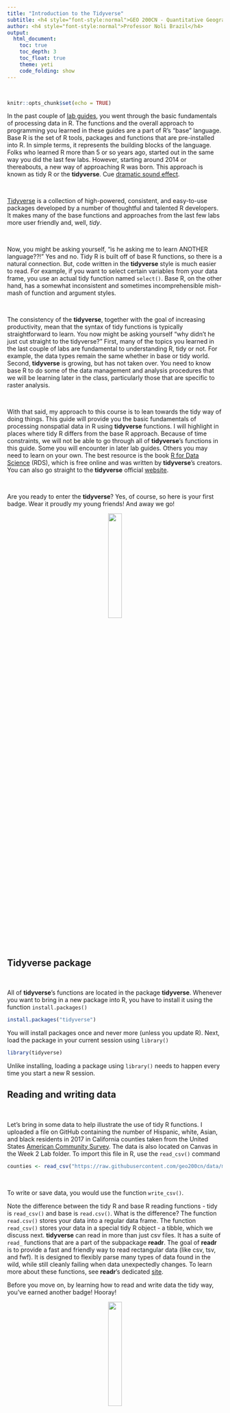 ```yaml
---
title: "Introduction to the Tidyverse"
subtitle: <h4 style="font-style:normal">GEO 200CN - Quantitative Geography</h4>
author: <h4 style="font-style:normal">Professor Noli Brazil</h4>
output: 
  html_document:
    toc: true
    toc_depth: 3
    toc_float: true
    theme: yeti
    code_folding: show
---
```



<style>
p.comment {
background-color: #DBDBDB;
padding: 10px;
border: 1px solid black;
margin-left: 25px;
border-radius: 5px;
font-style: italic;
}

.figure {
   margin-top: 20px;
   margin-bottom: 20px;
}

h1.title {
  font-weight: bold;
  font-family: Arial;  
}

h2.title {
  font-family: Arial;  
}

</style>


<style type="text/css">
#TOC {
  font-size: 13px;
  font-family: Arial;
}
</style>


\

```r
knitr::opts_chunk$set(echo = TRUE)
```


In the past couple of [lab guides](https://rspatial.org/intr/index.html), you went through the basic fundamentals of processing data in R. The functions and the overall approach to programming you learned in these guides are a part of R's "base" language.  Base R is the set of R tools, packages and functions that are pre-installed into R.  In simple terms, it represents the building blocks of the language. Folks who learned R more than 5 or so years ago, started out in the same way you did the last few labs. However, starting around 2014 or thereabouts, a new way of approaching R was born.  This approach is known as tidy R or the **tidyverse**.  Cue [dramatic sound effect](https://www.youtube.com/watch?v=cphNpqKpKc4).

<br>

[Tidyverse](https://www.tidyverse.org/) is a collection of high-powered, consistent, and easy-to-use packages developed by a number of thoughtful and talented R developers.  It makes many of the base functions and approaches from the last few labs more user friendly and, well, *tidy*.  

<br>

Now, you might be asking yourself, "is he asking me to learn ANOTHER language??!" Yes and no. Tidy R is built off of base R functions, so there is a natural connection.  But, code written in the **tidyverse** style is much easier to read. For example, if you want to select certain variables from your data frame, you use an actual tidy function named `select()`. Base R, on the other hand, has a somewhat inconsistent and sometimes incomprehensible mish-mash of function and argument styles.

<br>

The consistency of the **tidyverse**, together with the goal of increasing productivity, mean that the syntax of tidy functions is typically straightforward to learn.  You now might be asking yourself "why didn't he just cut straight to the tidyverse?"  First, many of the topics you learned in the last couple of labs are fundamental to understanding R, tidy or not. For example, the data types remain the same whether in base or tidy world. Second, **tidyverse** is growing, but has not taken over. You need to know base R to do some of the data management and analysis procedures that we will be learning later in the class, particularly those that are specific to raster analysis.  

<br>

With that said, my approach to this course is to lean towards the tidy way of doing things.  This guide will provide you the basic fundamentals of processing nonspatial data in R using **tidyverse** functions. I will highlight in places where tidy R differs from the base R approach. Because of time constraints, we will not be able to go through all of **tidyverse**'s functions in this guide.  Some you will encounter in later lab guides. Others you may need to learn on your own.  The best resource is the book [R for Data Science](http://r4ds.had.co.nz/index.html) (RDS), which is free online and was written by **tidyverse**'s creators.  You can also go straight to the **tidyverse** official [website](https://www.tidyverse.org/).

<br>

Are you ready to enter the **tidyverse**? Yes, of course, so here is your first badge.  Wear it proudly my young friends! And away we go!

<center>
![](/Users/noli/Documents/UCD/teaching/GEO 200CN/lab/geo200cn.github.io/tidyverse.png){ width=25% }

</center>

\

<div style="margin-bottom:25px;">
</div>
## **Tidyverse package**
\

All of **tidyverse**'s functions are located in the package **tidyverse**.  Whenever you want to bring in a new package into R, you have to install it using the function `install.packages()`

```r
install.packages("tidyverse")
```

You will install packages once and never more (unless you update R).  Next, load the package in your current session using `library()`

```r
library(tidyverse)
```

Unlike installing, loading a package using `library()` needs to happen every time you start a new R session.  


<div style="margin-bottom:25px;">
</div>
## **Reading and writing data**
\

Let's bring in some data to help illustrate the use of tidy R functions.  I uploaded a file on GitHub containing the number of Hispanic, white, Asian, and black residents in 2017 in California counties taken from the United States [American Community Survey](https://www.census.gov/programs-surveys/acs).  The data is also located on Canvas in the Week 2 Lab folder.  To import this file in R, use the `read_csv()` command

```r
counties <- read_csv("https://raw.githubusercontent.com/geo200cn/data/master/week2data.csv")
```

<br>

To write or save data, you would use the function `write_csv()`.

Note the difference between the tidy R and base R reading functions - tidy is `read_csv()` and base is `read.csv()`. What is the difference? The function `read.csv()` stores your data into a regular data frame. The function `read_csv()` stores your data in a special tidy R object - a tibble, which we discuss next. **tidyverse** can read in more than just csv files. It has a suite of `read_` functions that are a part of the subpackage **readr**.  The goal of **readr** is to provide a fast and friendly way to read rectangular data (like csv, tsv, and fwf). It is designed to flexibly parse many types of data found in the wild, while still cleanly failing when data unexpectedly changes. To learn more about these functions, see **readr**'s dedicated [site](https://readr.tidyverse.org/index.html).

Before you move on, by learning how to read and write data the tidy way, you've earned another badge! Hooray!

<center>
![](/Users/noli/Documents/UCD/teaching/GEO 200CN/lab/geo200cn.github.io/readr.png){ width=25% }

</center>

\


<div style="margin-bottom:25px;">
</div>
## **Tibbles**
\

Although the **tidyverse** works with all data objects, its fundamental object type is the tibble. Tibbles are essentially a special variant of data frames that have desirable properties for printing and joining.  To illustrate comparisons between tibbles and regular data frames, let's bring in the county data we downloaded above but using the base R function `read.csv()`  

```r
counties.df <- read.csv("https://raw.githubusercontent.com/geo200cn/data/master/week2data.csv")
```


The object *counties.df* is a regular data frame. The first difference between regular data frames and tibbles is how the dataset "looks."  First, the tibble.

```r
counties
```

Tibbles have a refined print method that shows only the first 10 rows, and only the columns that fit on the screen.  In addition, each column reports its name and type.

Tibbles are designed so that you don't accidentally overwhelm your console when you print large data frames.  Compare the print output above to what you get with a data frame

```r
counties.df
```

Ugly, right? 

You may have also noticed that the *NAME* variable in the tibble was stored (by default) as a character vector and not a factor, as was done in *counties.df*. 

```r
is.character(counties.df$NAME)
is.factor(counties.df$NAME)
```

This is another important difference between tidy and base R. `read_csv()` will always read variables containing text as character variables. In contrast, the base R function `read.csv()` will, by default, convert any character variable to a factor. Tidy R figures that if you really wanted a character, you can easily convert it when you load it in. `read_csv()` will also not convert numbers with a leading zero into an integer.  It figures that if you want to convert it into an integer, you can do it after the data are read in.  In contrast, `read.csv()` will assume you want it in an integer.   And you know what they say about [assuming](https://www.youtube.com/watch?v=svkgOsr7pUc).

Anyway, you earned another badge. Yes!

<center>
![](/Users/noli/Documents/UCD/teaching/GEO 200CN/lab/geo200cn.github.io/tibble.png){ width=25% }

</center>

\

<div style="margin-bottom:25px;">
</div>
## **Reshaping**
\

Tidying up a dataset for your specific data project means following three basic rules: (1) Each variable must have its own column, (2) each observation must have its own row, and (3) each value must have its own cell. The dataset *counties* is not tidy for the purposes of this lab as counties are not the unit of observations.

We'll need to "spread" or reshape the dataset to get it to the form we want. Right now, the data is in long form (county by variable as rows) and needs to be converted to wide form (counties as rows).

A wide-form version will have variables (*tpopr*, *nhwhite*, *nhblk*, *nhasn*, and *hisp*), one for each county. So in this case, the value that you want to spread is the *estimate* variable, and the key that you want to group by is the *variable* variable.  To go from long to wide in tidy R, you use the function `spread()`

```r
counties <- spread(counties, key = variable, value = estimate)
counties
```

We now have rows as counties and columns as variables.  To go from wide to long form, you use the `gather()` function.  Use it to get *counties* back to long.

Your data are now in tidy form! Here's another badge for you. High five o/ \\o

<center>
![](/Users/noli/Documents/UCD/teaching/GEO 200CN/lab/geo200cn.github.io/tidyr.jpg){ width=25% }

</center>

\

<div style="margin-bottom:25px;">
</div>
## **Data manipulation**
\

One of the clear advantages of tidy R, at least when you are first learning R, is its assortment of user-friendly data manipulation functions, which is a part of its **dplyr** package. Compared to base R, the beauty of these **dplyr** functions is that they feature consistent design principles and easily work with non-standard evaluation (i.e., you don’t have to put quotes around variable names).

In the **tidyverse**, you will almost never use the `[,]` indexing nor the `$` data frame column indexing that are pervasive throughout base R code. So, to subset (filter) rows, use the `filter()` function. For example, to get Yolo county, which has a [FIPS](https://transition.fcc.gov/oet/info/maps/census/fips/fips.txt) code of "06113"

```r
filter(counties, GEOID == "06113")
```

The name `filter` tells you exactly what you are doing. The first argument is the data object you want to filter on and the second argument is your filtering criteria.  See how easy that was? 

Before we compare how filtering is done in base R, let's duplicate *counties* so we don't lose it.

```r
counties2 <- counties
```

And now let's filter Yolo county using the base R approach

```r
counties2[counties2$GEOID == "06113",]
```


Want to keep or select certain columns? Use the `select()` function, duh!  Let's keep the variables *GEOID*, *NAME* and *tpopr* 

```r
select(counties, GEOID, NAME, tpopr)
```

In base R?

```r
counties2[,c("GEOID", "NAME", "tpopr")]
```

Rename the variable *NAME* to *County* using the function `rename()`.

```r
rename(counties, County = NAME)
```

In base R

```r
names(counties2)[names(counties2) == 'NAME'] <- 'County'
```

Use the `mutate()` function to add new variables to your dataset.  For example, to calculate percent white in each county

```r
mutate(counties, pwhite = nhwhite/tpopr)
```

You can create multiple variables within the same `mutate()` command. 

```r
mutate(counties, pwhite = nhwhite/tpopr, phisp = hisp/tpopr,
                  pasn = nhasn/tpopr, pblk = nhblk/tpopr)
```

In base R?

```r
counties2$pwhite <- counties2$nhwhite/counties2$tpopr
counties2$phisp <-  counties2$hisp/counties2$tpopr
counties2$pasn <- counties2$nhasn/counties2$tpopr
counties2$pblk <- counties2$nhblk/counties2$tpopr
```


Want to sort or arrange your dataset based on ascending values of population size? Use the function `arrange()`

```r
arrange(counties, tpopr)
```

Descending order? Add a negative sign in front of the variable.

```r
arrange(counties, -tpopr)
```

Base R

```r
counties2[order(counties2$tpopr),]
```

Note that with all the tidy functions, we haven’t re-defined the *counties* data frame, so all we have done here is print out the data frame with changes.  To redefine the data frame with the changes, assign it back to *counties* using the arrow operator.

We covered many of the main data manipulation functions that you will routinely encounter in this class, but there are a number of other useful **dplyr** functions, which you can look up in the RDS textbook linked in the introduction.  

You've now earned another Tidy badge. Congratulations!

<center>
![](/Users/noli/Documents/UCD/teaching/GEO 200CN/lab/geo200cn.github.io/dplyr.png){ width=25% }

</center>

\


<div style="margin-bottom:25px;">
</div>
### **Function conflicts**
\

You'll learn to understand that R is beautiful.  But, it isn't perfect. One of its annoyances is that because R is open source, R users who contribute packages sometimes create functions with the same names. To demonstrate this, let's load in the package **MASS**

```r
library(MASS)
```

You see the warning? Keep it in mind. 

Let's use the function `select()` again to keep the variables *GEOID*, *NAME*, and *tpopr* from *counties*

```r
select(counties, GEOID, NAME, tpopr)
```

What in the world just happened? By loading **MASS**, we have overwritten **dplyr**’s `select()` function (hence the warning when you loaded **MASS**). R will choose the function from the package that was most recently loaded. The normal workaround is to be explicit about which `select()` function you want by using `dplyr::select()` as in

```r
dplyr::select(counties, GEOID, NAME, tpopr)
```

But this can be really annoying if you have a lot of `select()` commands in your code (because you have to go through and apply `dplyr::` to each one).  A workaround is to set conflict hierarchies at the top of your document (`conflict_prefer("select", "dplyr")`) to specify that the `select()` function should always come from the dplyr package. The `conflict_prefer()` function is in the **conflicted** package, which we need to install.  The line of code below checks if you already have the package **conflicted** installed. If not, R will install it.

```r
if (!require("conflicted")) install.packages("conflicted")
```

Then load 

```r
library(conflicted)
```

Then set your conflict preferences

```r
conflict_prefer("select", "dplyr")
```

The above code tells R that the function `select` will always come from the package **dplyr**.  Now use `select()` without the `dplyr::`

```r
select(counties, GEOID, NAME, tpopr)
```


We'll run into another function conflict later when we use the `filter()` command, which is now sent to the back after you loaded in **MASS**.  As such, lets make the **dplyr** version the one to use.

```r
conflict_prefer("filter", "dplyr")
```


<div style="margin-bottom:25px;">
</div>
## **Pipes**
\

One of the important innovations from the **tidyverse** is the pipe operator `%>%`. [Pipes](https://www.youtube.com/watch?v=ofsljUAUdlc) are the workhorse of tidy analyses. Piping allows you to chain together many functions, eliminating the need to define multiple intermediate objects to use as the input to subsequent functions. [Pipes](https://www.youtube.com/watch?v=-B5VBH0y2Ig) are also the primary reason that **tidyverse** code is fundamentally easier to read than base R code.

It may seem complicated at first, but what the pipe does is actually quite simple. That is, it allows users to write linear code. To illustrate the use of the pipe, consider the following base R code that takes the mean of the log of three numbers

```r
mean(log(c(1, 3, 9)))
```

Notice how the numbers *c(1, 3, 9)* are nested inside `log()`, which is then nested inside `mean()`. If you’re reading the code from left-to-right, it means the functions are performed in reverse order from how they are written. If we broke the code down into its three functions, we would actually expect the order of operations to proceed as follows

1. Concatenate numbers into vector `c(...)`
2. Log the numeric vector `log(...)`
3. Estimate the mean of the logged numeric vector `mean(...)`

Now consider how you would do this using pipes.

```r
c(1, 3, 9) %>% 
  log() %>% 
  mean()
```

In contrast to the nested base code, the tidy code is linear; in other words, the code appears in the same order (moving from left to right) as the operations are performed.  Let's go back to our *counties* dataset to use pipes to 

1. create the percent race/ethnicity variables 
2. rename the variable *NAME* to *County* 
3. keep the variables *GEOID*, *NAME*, *tpopr*, and percent race/ethnicity

```r
counties3 <- counties %>%
  mutate(pwhite = nhwhite/tpopr, phisp = hisp/tpopr,
                  pasn = nhasn/tpopr, pblk = nhblk/tpopr) %>%
  rename(County = NAME) %>%
  select(GEOID, County, pwhite, phisp, pasn, pblk, tpopr)
```

In the code above, the tibble *counties* is piped into the command `mutate()`.  This command creates the percent race/ethnicity variables. Once `mutate()` is done doing its thing, the result gets piped into the function `rename()`, which renames *NAME* to *County*. This result gets piped into `select()`, which keeps the appropriate variables.  Finally, the final result gets saved into the data object *counties3*.

One more neat thing about piping.  Notice that saving the result into an object named *counties3* happened in the beginning.  So, it's not exactly linear or reading left to right.  So, why don't we make it that way?

```r
counties %>%
  mutate(pwhite = nhwhite/tpopr, phisp = hisp/tpopr,
                  pasn = nhasn/tpopr, pblk = nhblk/tpopr) %>%
  rename(County = NAME) %>%
  select(GEOID, County, pwhite, phisp, pasn, pblk, tpopr) -> counties4
```

At the end of the pipe, we use the `->` operator.  This is somewhat blasphemous, because long time R users are used to the `<-` operator to assign or save a result.  But, boo hoo for you, we've got a new toy now!  The `->` makes complete sense in the **tidyverse** piping world.

Piping makes code clearer, and simultaneously gets rid of the need to define any intermediate objects that you would have needed to keep track of while reading the code. PIPE, Pipe, and pipe whenever you can. Badge it!

<center>
![](/Users/noli/Documents/UCD/teaching/GEO 200CN/lab/geo200cn.github.io/pipe.png){ width=25% }

</center>

\



<div style="margin-bottom:25px;">
</div>
## **Summarizing data**
\


So far we've gone through **tidyverse**'s data cleaning and manipulation functions. What if you want to summarize or describe your data? Well, use the function `summarize()`, of course! (or `summarise()` if you prefer British English).


To illustrate, let's calculate mean percent white in California counties.  

```r
summarize(counties3, mean(pwhite))
```

The first argument inside `summarize()` is the data object *counties3* and the second argument is the function calculating the specific summary statistic, in this case `mean()`, which unsurprisingly calculates the mean of the variable you indicate in between the parentheses.

The summarize function plays very nicely with the `group_by()` function. The `group_by()` function applies another function independently within groups of observations (where the groups are specified by a categorical variable in your data frame). To illustrate, first generate a variable called *large* that designates a county as "Large" if it has a population greater than 182,486, which happens to be the median, and "Not Large" otherwise.

```r
counties3 <- mutate(counties3, large = ifelse(tpopr > 182486, "Large", "Not Large"))
```  

Next, use `group_by()` on this new variable *large* to find the mean percent white by population size category

```r
counties3 %>%
  group_by(large) %>%
  summarize(mean(pwhite))
```

We can create a frequency table that shows the percent of counties that are Large and Not Large.  To get these percentages, you'll need to combine the functions `group_by()`, `summarize()` and `mutate()` using `%>%`.

```r
counties3 %>%
  group_by(large) %>%
  summarize(n = n()) %>%
  mutate(freq = n / sum(n))
```

Let's break up this chunk of code to show exactly what was done here. First, *counties3* was piped into the `group_by()` function.  Next, `group_by(large)` separates the neighborhoods by Large/No Large designation. We then used `summarize()` to count the number of neighborhoods by Large/Not Large designation.  The function to get a count is `n()`, and we saved this count in a variable named *n*. This gave us the following table.

```r
counties3 %>%
  group_by(large) %>%
  summarize (n = n())
```

There are 29 neighborhoods that are designated as Large. Next, this table is piped into  `mutate()`, which creates a variable showing the proportion of all neighborhoods by Large/Not Large designation. The code `sum(n)` adds the values of *n*:  29+29 = 58. We then divide the value of each *n* by this sum:  29/58 = 0.50 and 29/58 = 0.50. That yields the final frequency table. 

No badge because `summarize()` and `group_by()` are **dplyr** functions.

<div style="margin-bottom:25px;">
</div>
## **Data visualization**
\

Instead of tables, you might want to summarize your data using plots. **ggplot2** is **tidyverse**'s data visualization package. The graphing function is `ggplot()` and it takes on the basic template

<br>

````
`r ''`ggplot(data = <DATA>) +
      <GEOM_FUNCTION>(mapping = aes(x, y)) +
      <OPTIONS>()
````
<br>

1. `ggplot()` is the base function where you specify your dataset using the `data = <DATA>` argument.

2. You then need to build on this base by using the plus operator `+` and `<GEOM_FUNCTION>()` where `<GEOM_FUNCTION>()` is a unique function indicating the type of graph you want to plot. Each unique function has its unique set of mapping arguments which you specify using the `mapping = aes()` argument.  Charts and graphs have an x-axis, y-axis, or both.  Check [this](https://rstudio.com/wp-content/uploads/2016/11/ggplot2-cheatsheet-2.1.pdf) **ggplot** cheat sheet for all possible geoms. 

3. `<OPTIONS>()` are a set of functions you can specify to change the look of the graph, for example relabeling the axes or adding a title.


The basic idea is that a ggplot graphic layers geometric objects (circles, lines, etc), themes, and scales on top of data.

You first start out with the base layer.  It represents the empty ggplot layer defined by the `ggplot()` function. 

```r
ggplot(counties3)
```

We haven’t told `ggplot()` what type of geometric object(s) we want to plot, nor how the variables should be mapped to the geometric objects, so we just have a blank plot. We had geoms to paint the blank canvas.

From here, we add a “geom” layer to the ggplot object.  Layers are added to ggplot objects using `+`, instead of `%>%`, since you are not explicitly piping an object into each subsequent layer, but adding layers on top of one another.

Let's create a histogram of percent white. Histograms are used to summarize a single numeric variable.  To create a histogram, use `geom_histogram()` for `<GEOM_FUNCTION()>`.   Inside `geom_histogram()`, you will specify the aesthetic mappings from the variables to the geometric objects that you want.

```r
ggplot(counties3) + 
  geom_histogram(mapping = aes(x=pwhite)) +
  xlab("Percent white") 
```

The above code first specifies the data, then the mapping geometric object (the histogram), and then other aspects of the plot, in the above case, an x-axis label.

What about plotting two numeric variables? A common plot for this is the scatter plot.  Let's plot *pwhite* and *phisp* using the geom `geom_point()`

```r
ggplot(counties3) +
    geom_point(mapping = aes(x = phisp, y = pwhite)) +
    xlab("Percent Hispanic") +
    ylab("Percent white")
```

Here, we specify both an x and y axis in `aes()`. Want to change the color of the points? Add a `col` argument to the `geom_point()` function

```r
ggplot(counties3) +
    geom_point(mapping = aes(x = phisp, y = pwhite), col = "cornflowerblue") +
    xlab("Percent Hispanic") +
    ylab("Percent white")
```

What if you wanted to establish separate colors for counties that are large and not large?  You will need to include the color argument inside the `aes()` function.

```r
ggplot(counties3) +
    geom_point(mapping = aes(x = phisp, y = pwhite, col = large)) +
    xlab("Percent Hispanic") +
    ylab("Percent white")
```


You can pipe in a dataset into `ggplot()`.  For example, a scatterplot of *pwhite* and *phisp* just for large counties

```r
counties3 %>%
  filter(large == "Large") %>%
  ggplot() +
      geom_point(mapping = aes(x = phisp, y = pwhite)) +
      xlab("Percent Hispanic") +
      ylab("Percent white")
```

Why not show scatterplots for both large and not large counties? To do this, add the function `facet_wrap()` 

```r
  ggplot(counties3) +
      geom_point(mapping = aes(x = phisp, y = pwhite)) +
      xlab("Percent Hispanic") +
      ylab("Percent white") +
      facet_wrap(~large) 
```
    

As BBR Chapter 2 explains, boxplots are another common exploratory tool. Boxplots are particularly useful for examining the relationship between a categorical and numeric variable. The `<GEOM_FUNCTION>()` is `geom_boxplot()`. Boxplots are automatically grouped by the x-aesthetic provided. To color boxplots, use the `fill` argument.

```r
counties3 %>%
  ggplot() +
  geom_boxplot(aes(x = large, y = pwhite, fill = large))
```


`ggplot()` is a powerful function, and you can make a lot of really visually captivating graphs. You can change colors, add text labels, layer different plots on top of one another or side by side. You can also make maps with the function, which we'll cover a few labs from now.  You can also make your graphs really "pretty" and professional looking by altering graphing features using `<OPTIONS()`, including colors, labels, titles and axes.  For a list of `ggplot()` functions that alter various features of a graph, check out [Chapter 22 in RDS](http://r4ds.had.co.nz/graphics-for-communication.html).  
    

Here's your **ggplot2** badge. Wear it with pride!


<center>
![](/Users/noli/Documents/UCD/teaching/GEO 200CN/lab/geo200cn.github.io/ggplot2.png){ width=25% }

</center>

\


<div style="margin-bottom:25px;">
</div>
## **Iterations and Loops**
\

The tidy version of the `apply()` function, and more generally tidy's way of iterating and looping, comes from the package **purrr** (like a cat).  The specific tidy function is `map()`.

Fundamentally, maps are for iteration. In the example below I will iterate through the vector `c(1, 4, 7)` by adding 10 to each entry. The following code is how you would do this using the base R apply functions

```r
lapply(c(1, 4, 7), function(number) {
  return(number + 10)
})
```

or

```r
sapply(c(1, 4, 7), function(number) {
  return(number + 10)
})
```

For the **purrr** equivalents, if you want your output to be a list, you would use `map()`, if you want it to be a numeric vector, then you would use `map_dbl()`, if you want it to be a character, then it is `map_chr()`.

```r
map(c(1, 4, 7), function(number) {
  return(number + 10)
})

map_dbl(c(1, 4, 7), function(number) {
  return(number + 10)
})

map_chr(c(1, 4, 7), function(number) {
  return(number + 10)
})
```

If you want to return a data frame, then you would use `map_df()`

For a more comprehensive look at **purrr**, I recommend Jenny Bryan’s [tutorial](https://jennybc.github.io/purrr-tutorial/).

<center>
![](/Users/noli/Documents/UCD/teaching/GEO 200CN/lab/geo200cn.github.io/purrr.jpg){ width=25% }

</center>

\

Cute kat, nice badge.


You're done! 

***


Website created and maintained by [Noli Brazil](https://nbrazil.faculty.ucdavis.edu/)
